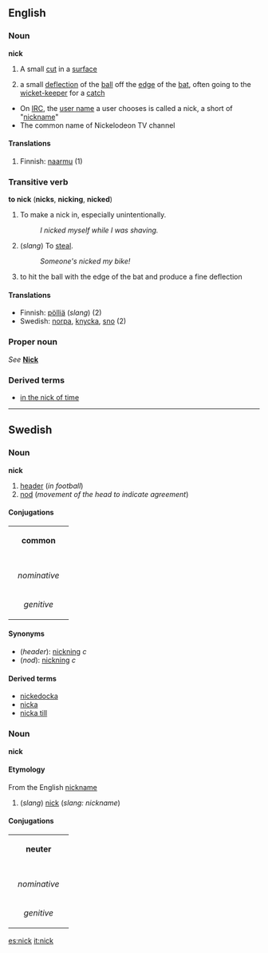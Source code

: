 {{wikipedia}}
==English==
===Noun===
'''nick'''

#A small [[cut]] in a [[surface]]
#{{cricket}} a small [[deflection]] of the [[ball]] off the [[edge]] of the [[bat]], often going to the [[wicket-keeper]] for a [[catch]]
*On [[IRC]], the [[user name]] a user chooses is called a nick, a short of "[[nickname]]"
*The common name of Nickelodeon TV channel

====Translations====
#Finnish: [[naarmu]] (1)

===Transitive verb===
'''to nick''' ('''nicks''', '''nicking''', '''nicked''')
#To make a nick in, especially unintentionally.
#:''I nicked myself while I was shaving.''
#(''slang'') To [[steal]].
#:''Someone's nicked my bike!''
#{{cricket}} to hit the ball with the edge of the bat and produce a fine deflection

====Translations====
*Finnish: [[pölliä]] (''slang'') (2)
*Swedish: [[norpa]], [[knycka]], [[sno]] (2)

===Proper noun===
''See'' '''[[Nick]]'''

===Derived terms===
*[[in the nick of time]]

----

==Swedish==
===Noun===
'''nick'''

#[[header]] (''in football'')
#[[nod]] (''movement of the head to indicate agreement'')

====Conjugations====
{| border=1 cellspacing=0 
| bgcolor=#FFFFF0 colspan=5 align=center | '''common''' 
|- 
|- bgcolor=#FFFFF0 align=center 
! rowspan=2 | 
| colspan=2 width=105 | ''singular'' 
| colspan=2 | ''plural'' 
|- bgcolor=#FFFFF0 align=center 
| width=105 | ''indefinite'' 
| width=105 | ''definite'' 
| width=105 | ''indefinite'' 
|  width=105 | ''definite'' 
|- align=center 
| width=105 bgcolor=#FFFFF0 | ''nominative'' 
| nick
| [[nicken]] 
| [[nickar]] 
| [[nickarna]] 
|- align=center 
| width=105 bgcolor=#FFFFF0 | ''genitive'' 
| [[nicks]] 
| [[nickens]] 
| [[nickars]] 
| [[nickarnas]]
|} 

====Synonyms====
*(''header''): [[nickning]] ''c''
*(''nod''): [[nickning]] ''c''

====Derived terms====
*[[nickedocka]]
*[[nicka]]
*[[nicka till]]

===Noun===
'''nick'''

====Etymology====
From the English [[nickname]]

#(''slang'') [[nick]] (''slang: nickname'')

====Conjugations====
{| border=1 cellspacing=0 
| bgcolor=#FFFFF0 colspan=5 align=center | '''neuter''' 
|- 
|- bgcolor=#FFFFF0 align=center 
! rowspan=2 | 
| colspan=2 width=105 | ''singular'' 
| colspan=2 | ''plural'' 
|- bgcolor=#FFFFF0 align=center 
| width=105 | ''indefinite'' 
| width=105 | ''definite'' 
| width=105 | ''indefinite'' 
|  width=105 | ''definite'' 
|- align=center 
| width=105 bgcolor=#FFFFF0 | ''nominative'' 
| nick
| [[nicket]] 
| nick
| [[nicken]] 
|- align=center 
| width=105 bgcolor=#FFFFF0 | ''genitive'' 
| [[nicks]] 
| [[nickets]] 
| [[nicks]] 
| [[nickens]]
|}

[[es:nick]]
[[it:nick]]